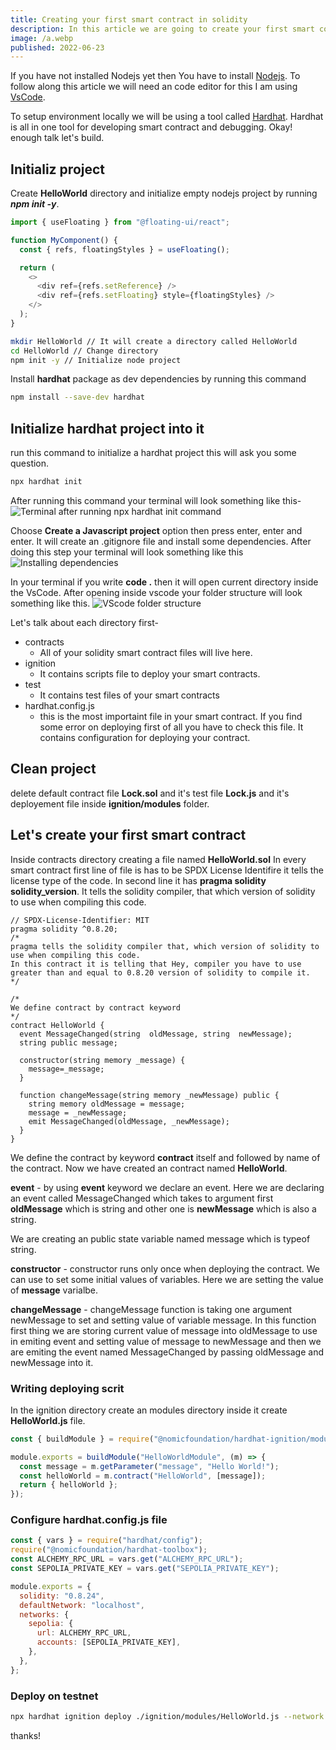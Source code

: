 ```yaml
---
title: Creating your first smart contract in solidity
description: In this article we are going to create your first smart contract in solidity programming language.
image: /a.webp
published: 2022-06-23
---
```


If you have not installed Nodejs yet then You have to install [Nodejs](https://nodejs.org/en). To follow along this article we will need an code editor for this I am using [VsCode](https://code.visualstudio.com/).

To setup environment locally we will be using a tool called [Hardhat](https://hardhat.org/). Hardhat is all in one tool for developing smart contract and debugging. Okay! enough talk let's build.

## Initializ project

Create **HelloWorld** directory and initialize empty nodejs project by running **_npm init -y_**.

```javascript
import { useFloating } from "@floating-ui/react";

function MyComponent() {
  const { refs, floatingStyles } = useFloating();

  return (
    <>
      <div ref={refs.setReference} />
      <div ref={refs.setFloating} style={floatingStyles} />
    </>
  );
}
```


```bash
mkdir HelloWorld // It will create a directory called HelloWorld
cd HelloWorld // Change directory
npm init -y // Initialize node project
```

Install **hardhat** package as dev dependencies by running this command

```bash
npm install --save-dev hardhat
```

## Initialize hardhat project into it

run this command to initialize a hardhat project this will ask you some question.

```bash
npx hardhat init
```

After running this command your terminal will look something like this-
![Terminal after running npx hardhat init command](/sign-in.webp)

Choose **Create a Javascript project** option then press enter, enter and enter. It will create an .gitignore file and install some dependencies. After doing this step your terminal will look something like this
![Installing dependencies](/email.webp)

In your terminal if you write **code .** then it will open current directory inside the VsCode. After opening inside vscode your folder structure will look something like this.
![VScode folder structure](/dashboard.webp)

Let's talk about each directory first-

- contracts
  - All of your solidity smart contract files will live here.
- ignition
  - It contains scripts file to deploy your smart contracts.
- test
  - It contains test files of your smart contracts
- hardhat.config.js
  - this is the most importaint file in your smart contract. If you find some error on deploying first of all you have to check this file. It contains configuration for deploying your contract.

## Clean project

delete default contract file **Lock.sol** and it's test file **Lock.js** and it's deployement file inside **ignition/modules** folder.

## Let's create your first smart contract

Inside contracts directory creating a file named **HelloWorld.sol**
In every smart contract first line of file is has to be SPDX License Identifire it tells the license type of the code.
In second line it has **pragma solidity solidity_version**. It tells the solidity compiler, that which version of solidity to use when compiling this code.

```solidity
// SPDX-License-Identifier: MIT
pragma solidity ^0.8.20;
/*
pragma tells the solidity compiler that, which version of solidity to use when compiling this code.
In this contract it is telling that Hey, compiler you have to use greater than and equal to 0.8.20 version of solidity to compile it.
*/

/*
We define contract by contract keyword
*/
contract HelloWorld {
  event MessageChanged(string  oldMessage, string  newMessage);
  string public message;

  constructor(string memory _message) {
    message=_message;
  }

  function changeMessage(string memory _newMessage) public {
    string memory oldMessage = message;
    message = _newMessage;
    emit MessageChanged(oldMessage, _newMessage);
  }
}
```

We define the contract by keyword **contract** itself and followed by name of the contract. Now we have created an contract named **HelloWorld**.

**event** - by using **event** keyword we declare an event. Here we are declaring an event called MessageChanged which takes to argument first **oldMessage** which is string and other one is **newMessage** which is also a string.

We are creating an public state variable named message which is typeof string.

**constructor** - constructor runs only once when deploying the contract. We can use to set some initial values of variables. Here we are setting the value of **message** varialbe.

**changeMessage** - changeMessage function is taking one argument newMessage to set and setting value of variable message. In this function first thing we are storing current value of message into oldMessage to use in emiting event and setting value of message to newMessage and then we are emiting the event named MessageChanged by passing oldMessage and newMessage into it.

### Writing deploying scrit

In the ignition directory create an modules directory inside it create **HelloWorld.js** file.

```javascript
const { buildModule } = require("@nomicfoundation/hardhat-ignition/modules");

module.exports = buildModule("HelloWorldModule", (m) => {
  const message = m.getParameter("message", "Hello World!");
  const helloWorld = m.contract("HelloWorld", [message]);
  return { helloWorld };
});
```

### Configure hardhat.config.js file

```javascript
const { vars } = require("hardhat/config");
require("@nomicfoundation/hardhat-toolbox");
const ALCHEMY_RPC_URL = vars.get("ALCHEMY_RPC_URL");
const SEPOLIA_PRIVATE_KEY = vars.get("SEPOLIA_PRIVATE_KEY");

module.exports = {
  solidity: "0.8.24",
  defaultNetwork: "localhost",
  networks: {
    sepolia: {
      url: ALCHEMY_RPC_URL,
      accounts: [SEPOLIA_PRIVATE_KEY],
    },
  },
};
```

### Deploy on testnet

```bash
npx hardhat ignition deploy ./ignition/modules/HelloWorld.js --network sepolia
```

thanks!

